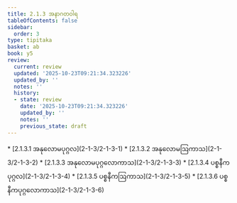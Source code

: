 ```yaml
---
title: 2.1.3 အနာဂတဝါရ
tableOfContents: false
sidebar:
  order: 3
type: tipitaka
basket: ab
book: y5
review:
  current: review
  updated: '2025-10-23T09:21:34.323226'
  updated_by: ''
  notes: ''
  history:
  - state: review
    date: '2025-10-23T09:21:34.323226'
    updated_by: ''
    notes: ''
    previous_state: draft
---
```



<ReviewStatus review={frontmatter.review} showDetails={true} />

<HypothesisAnnotation frontmatter={frontmatter} />

<DynamicBreadcrumb />



<TableOfContents book="y5" section="2.1.3">
* [2.1.3.1 အနုလောမပုဂ္ဂလ](2-1-3/2-1-3-1)
* [2.1.3.2 အနုလောမဩကာသ](2-1-3/2-1-3-2)
* [2.1.3.3 အနုလောမပုဂ္ဂလောကာသ](2-1-3/2-1-3-3)
* [2.1.3.4 ပစ္စနီကပုဂ္ဂလ](2-1-3/2-1-3-4)
* [2.1.3.5 ပစ္စနီကဩကာသ](2-1-3/2-1-3-5)
* [2.1.3.6 ပစ္စနီကပုဂ္ဂလောကာသ](2-1-3/2-1-3-6)
</TableOfContents>